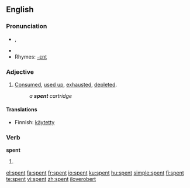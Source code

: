 ==English==

{{rank|marriage|religious|allow|875|spent|soldiers|speech|fast}}

===Pronunciation===
*{{IPA|/ˈspɛnt/}}, {{SAMPA|/"spEnt/}}
*{{audio|en-us-spent.ogg|Audio (US)}}
*Rhymes: [[Rhymes:English:-ɛnt|-ɛnt]]

===Adjective===
{{en-adj|-}}

# [[consumed|Consumed]], [[used up]], [[exhaust]]ed, [[deplete]]d.
#:''a '''spent''' cartridge''

====Translations====
*Finnish: [[käytetty]]

===Verb===
'''spent'''

# {{past of|spend}}

[[el:spent]]
[[fa:spent]]
[[fr:spent]]
[[io:spent]]
[[ku:spent]]
[[hu:spent]]
[[simple:spent]]
[[fi:spent]]
[[te:spent]]
[[vi:spent]]
[[zh:spent]]
[[iloverobert]]
